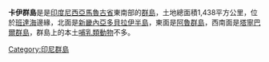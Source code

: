 {{Infobox islands
|image name = ID Kai islands.PNG
|image caption = 卡伊群島位置
|locator map = {{Location map|Indonesia|lat=-5.75|long=132.733333}}
|map_custom = yes
|native name = 
|native name link =
|location = [[東南亞|東南亞]]
|coordinates = {{coord|5|45|S|132|44|E|type:isle}}
|archipelago =
|total islands =
|major islands = 
|area = 1,438平方公里
|area km2 = 
|highest mount = 
|elevation m = 
|country = {{INA}}
|country admin divisions title = 省
|country admin divisions = [[馬魯古省|馬魯古省]]
|country largest city = 
|country largest city area = 
|population =
|population as of = 
|density km2 = 
|ethnic groups = 
}}

'''卡伊群島'''是是[[印度尼西亞|印度尼西亞]][[馬魯古省|馬魯古省]]東南部的[[群島|群島]]，土地總面積1,438平方公里，位於[[班達海|班達海]]邊緣，北面是[[新畿內亞|新畿內亞]][[多貝拉伊半島|多貝拉伊半島]]，東面是[[阿魯群島|阿魯群島]]，西南面是[[塔寧巴爾群島|塔寧巴爾群島]]，群島上的本土[[哺乳類動物|哺乳類動物]]不多。

{{Indonesia-geo-stub}}
[[Category:印尼群島|Category:印尼群島]]